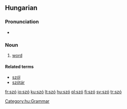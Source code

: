 {{see|sző}}
==Hungarian==

===Pronunciation===
*{{IPA|/ˈsoː/|lang=hu}}

===Noun===
{{hu-noun|pl=szavak}}

# [[word]]

====Related terms====
*[[szól]]
*[[szótár]]

[[Category:hu:Grammar]]

[[fr:szó]]
[[io:szó]]
[[ku:szó]]
[[lt:szó]]
[[hu:szó]]
[[pl:szó]]
[[fi:szó]]
[[sv:szó]]
[[tr:szó]]